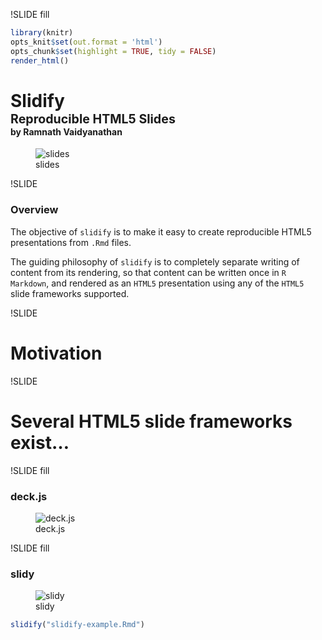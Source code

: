 !SLIDE fill

```r
library(knitr)
opts_knit$set(out.format = 'html')
opts_chunk$set(highlight = TRUE, tidy = FALSE)
render_html()
```

<h1>
  <span class = 'yellow'>Slidify</font><br/>
  <span class = 'white' style = 'font-size: 0.7em;'>
    Reproducible HTML5 Slides
  </span><br/>
  <span class = 'white' style = 'font-size: 0.5em;'>
    by Ramnath Vaidyanathan
  </span>
</h1>

![slides](http://goo.gl/EpXln)

!SLIDE

### Overview ###

The objective of `slidify` is to make it easy to create reproducible HTML5 presentations from `.Rmd` files. 

The guiding philosophy of `slidify` is to completely separate writing of content from its rendering, so that content can be written once in `R Markdown`, and rendered as an `HTML5` presentation using any of the `HTML5` slide frameworks supported.

!SLIDE

# Motivation #

!SLIDE

# Several HTML5 slide frameworks exist... #

!SLIDE fill

### deck.js ###


![deck.js](assets/media/deck.js.png)

!SLIDE fill

### slidy ###

![slidy](assets/media/slidy.png)
```r
slidify("slidify-example.Rmd")
```
